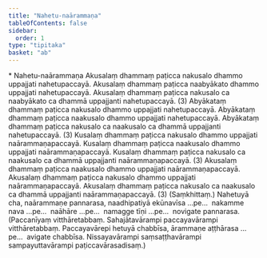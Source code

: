 ```yaml
---
title: "Nahetu-naārammaṇa"
tableOfContents: false
sidebar:
  order: 1
type: "tipitaka"
basket: "ab"
---
```



<DynamicBreadcrumb />

<Paragraph type="center">
* Nahetu-naārammaṇa
</Paragraph>

<Division number="6">

<Paragraph number="11">
Akusalaṃ dhammaṃ paṭicca nakusalo dhammo uppajjati nahetupaccayā. Akusalaṃ dhammaṃ paṭicca naabyākato dhammo uppajjati nahetupaccayā. Akusalaṃ dhammaṃ paṭicca nakusalo ca naabyākato ca dhammā uppajjanti nahetupaccayā. (3)
</Paragraph>

<Paragraph number="12">
Abyākataṃ dhammaṃ paṭicca nakusalo dhammo uppajjati nahetupaccayā. Abyākataṃ dhammaṃ paṭicca naakusalo dhammo uppajjati nahetupaccayā. Abyākataṃ dhammaṃ paṭicca nakusalo ca naakusalo ca dhammā uppajjanti nahetupaccayā. (3)
</Paragraph>

</Division>
<Division number="7">

<Paragraph number="13">
Kusalaṃ dhammaṃ paṭicca nakusalo dhammo uppajjati naārammaṇapaccayā. Kusalaṃ dhammaṃ paṭicca naakusalo dhammo uppajjati naārammaṇapaccayā. Kusalaṃ dhammaṃ paṭicca nakusalo ca naakusalo ca dhammā uppajjanti naārammaṇapaccayā. (3)
</Paragraph>

<Paragraph number="14">
Akusalaṃ dhammaṃ paṭicca naakusalo dhammo uppajjati naārammaṇapaccayā. Akusalaṃ dhammaṃ paṭicca nakusalo dhammo uppajjati naārammaṇapaccayā. Akusalaṃ dhammaṃ paṭicca nakusalo ca naakusalo ca dhammā uppajjanti naārammaṇapaccayā. (3) (Saṃkhittaṃ.)
</Paragraph>

<Paragraph number="15">
Nahetuyā cha, naārammaṇe pannarasa, naadhipatiyā ekūnavīsa …pe…  nakamme nava …pe…  naāhāre …pe…  namagge tīṇi …pe…  novigate pannarasa.
</Paragraph>

<Paragraph number="16">
(Paccanīyaṃ vitthāretabbaṃ. Sahajātavārampi paccayavārampi vitthāretabbaṃ. Paccayavārepi hetuyā chabbīsa, ārammaṇe aṭṭhārasa …pe…  avigate chabbīsa. Nissayavārampi saṃsaṭṭhavārampi sampayuttavārampi paṭiccavārasadisaṃ.)
</Paragraph>
</Division>